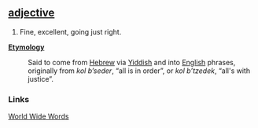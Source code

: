 ==[[adjective]]==
#Fine, excellent, going just right.

'''[[Etymology]]'''
:Said to come from [[Hebrew]] via [[Yiddish]] and into [[English]] phrases, originally from ''kol b’seder'', “all is in order”, or ''kol b’tzedek'', “all's with justice”.
 
=== Links ===

[http://www.quinion.com/words/weirdwords/ww-cop1.htm World Wide Words]